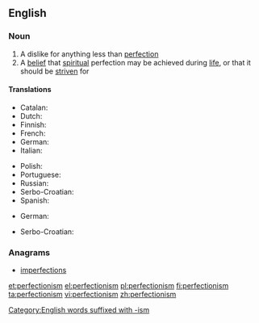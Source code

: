 ==English==

{{wikipedia}}

===Noun===
{{en-noun|-}}

# A dislike for anything less than [[perfection]]
# A [[belief]] that [[spiritual]] perfection may be achieved during [[life]], or that it should be [[strive]]n for

====Translations====
{{trans-top|a dislike for anything less than perfection}}
* Catalan: {{t|ca|perfeccionisme|m}}
* Dutch: {{t|nl|perfectionisme|n}}
* Finnish: {{t|fi|perfektionismi}}
* French: {{t+|fr|perfectionnisme|m}}
* German: {{t+|de|Perfektionismus|m}}
* Italian: {{t|it|perfezionismo|m}}
{{trans-mid}}
* Polish: {{t+|pl|perfekcjonizm|m}}
* Portuguese: {{t+|pt|perfeccionismo|m}}
* Russian: {{t+|ru|перфекциони́зм|m|sc=Cyrl}}
* Serbo-Croatian: {{t|sh|perfekcionizam|m}}
* Spanish: {{t|es|perfeccionismo|m}}
{{trans-bottom}}

{{trans-top|a belief that spiritual perfection may be achieved during life}}
* German: {{t+|de|Perfektionismus|m}}
{{trans-mid}}
* Serbo-Croatian: {{t|sh|perfekcionizam|m}}
{{trans-bottom}}

===Anagrams===
* [[imperfections#English|imperfections]]

[[Category:English words suffixed with -ism]]

[[et:perfectionism]]
[[el:perfectionism]]
[[pl:perfectionism]]
[[fi:perfectionism]]
[[ta:perfectionism]]
[[vi:perfectionism]]
[[zh:perfectionism]]
